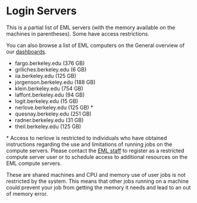 # Login Servers

This is a partial list of EML servers (with the memory available on the
machines in parentheses). Some have access restrictions.

You can also browse a list of EML computers on the General overview of
our [dashboards](monitoring.qmd).

 - fargo.berkeley.edu (376 GB)
 - griliches.berkeley.edu (6 GB)
 - iia.berkeley.edu (125 GB)
 - jorgenson.berkeley.edu (188 GB)
 - klein.berkeley.edu (754 GB)
 - laffont.berkeley.edu (94 GB)
 - logit.berkeley.edu (15 GB)
 - nerlove.berkeley.edu (125 GB) \*
 - quesnay.berkeley.edu (251 GB)
 - radner.berkeley.edu (31 GB)
 - theil.berkeley.edu (125 GB)

\* Access to nerlove is restricted to individuals who have obtained
instructions regarding the use and limitations of running jobs on the
compute servers. Please contact the [EML staff](contact.qmd) to register as
a restricted compute server user or to schedule access to additional
resources on the EML compute servers.

These are shared machines and CPU and memory use of user jobs is not
restricted by the system. This means that other jobs running on a
machine could prevent your job from getting the memory it needs and lead
to an out of memory error. 
